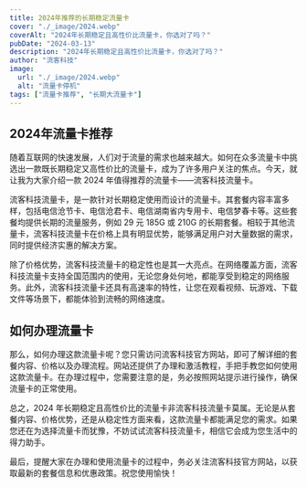 ```yaml
---
title: 2024年推荐的长期稳定流量卡
cover: "./_image/2024.webp"
coverAlt: "2024年长期稳定且高性价比流量卡，你选对了吗？"
pubDate: "2024-03-13"
description: "2024年长期稳定且高性价比流量卡，你选对了吗？"
author: "流客科技"
image:
  url: "./_image/2024.webp"
  alt: "流量卡停机"
tags: ["流量卡推荐", "长期大流量卡"]
---
```


## 2024年流量卡推荐

随着互联网的快速发展，人们对于流量的需求也越来越大。如何在众多流量卡中挑选出一款既长期稳定又高性价比的流量卡，成为了许多用户关注的焦点。今天，就让我为大家介绍一款 2024 年值得推荐的流量卡——流客科技流量卡。

流客科技流量卡，是一款针对长期稳定使用而设计的流量卡。其套餐内容丰富多样，包括电信沧节卡、电信沧君卡、电信湖南省内专用卡、电信梦春卡等。这些套餐均提供长期的流量服务，例如 29 元 185G 或 210G 的长期套餐。相较于其他流量卡，流客科技流量卡在价格上具有明显优势，能够满足用户对大量数据的需求，同时提供经济实惠的解决方案。

除了价格优势，流客科技流量卡的稳定性也是其一大亮点。在网络覆盖方面，流客科技流量卡支持全国范围内的使用，无论您身处何地，都能享受到稳定的网络服务。此外，流客科技流量卡还具有高速率的特性，让您在观看视频、玩游戏、下载文件等场景下，都能体验到流畅的网络速度。

## 如何办理流量卡
那么，如何办理这款流量卡呢？您只需访问流客科技官方网站，即可了解详细的套餐内容、价格以及办理流程。网站还提供了办理和激活教程，手把手教您如何使用这款流量卡。在办理过程中，您需要注意的是，务必按照网站提示进行操作，确保流量卡的正常使用。

总之，2024 年长期稳定且高性价比的流量卡非流客科技流量卡莫属。无论是从套餐内容、价格优势，还是从稳定性方面来看，这款流量卡都能满足您的需求。如果您还在为选择流量卡而犹豫，不妨试试流客科技流量卡，相信它会成为您生活中的得力助手。

最后，提醒大家在办理和使用流量卡的过程中，务必关注流客科技官方网站，以获取最新的套餐信息和优惠政策。祝您使用愉快！
